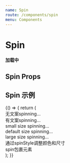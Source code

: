 ```yaml
---
name: Spin
route: /components/spin
menu: Components
---
```



# Spin
#### 加载中
## Spin Props

<Props of={Spin} />

## Spin 示例
<Playground>
    {() => {
        return (
          <div style={{padding:20,fontSize:14}}>
              <div style={{marginBottom:20 }}>
                <Spin /><span style={{marginLeft:20}}>无文案spinning...</span>
              </div>
              <div style={{marginBottom:20 }}>
                <Spin tip="加载中......" /><span style={{marginLeft:20}}>有文案spinning...</span>
              </div>
               <div style={{marginBottom:20 }}>
                <Spin tip="加载中......" size="small"/><span style={{marginLeft:20}}>small size spinning...</span>
              </div>
               <div style={{marginBottom:20 }}>
                <Spin tip="加载中......" size="default"/><span style={{marginLeft:20}}>default size spinning...</span>
              </div>
               <div style={{marginBottom:20 }}>
                <Spin tip="加载中......" size="large" /><span style={{marginLeft:20}}>large size spinning...</span>
              </div>
              <div style={{marginBottom:20 }}>
                <Spin tip="加载中......" size="large" tipStyle={{color:"red",fontSize:14}}
                spinStyle={{color:'#f7961f',fontSize:20}}/><span style={{marginLeft:20}}>通过spinStyle调整颜色和尺寸</span>
              </div>
              <Spin tip="加载中......" size="default" >
                <div style={{width:300,height:150,color:'#000',
                border:'1px solid #ccc',
                background:'#6e92ff'}}>spin包裹元素</div>
              </Spin>
          </div>
        );
    }}
</Playground>